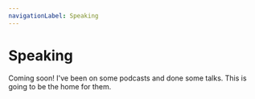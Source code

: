 ```yaml
---
navigationLabel: Speaking
---
```


# Speaking

<Message variant='primary' mb={2}>
  Coming soon!
</Message>

<Divider/>
I've been on some podcasts and done some talks. This is going to be the home for them.